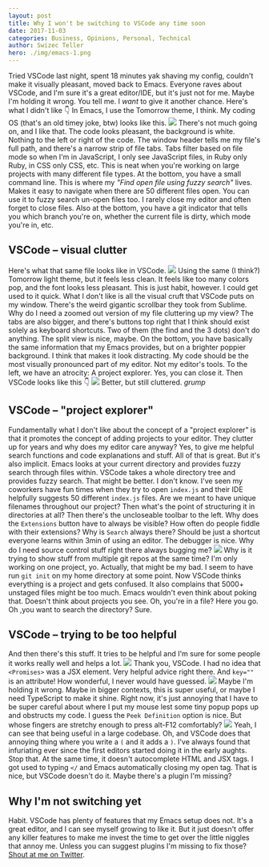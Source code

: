 ```yaml
---
layout: post
title: Why I won't be switching to VSCode any time soon
date: 2017-11-03
categories: Business, Opinions, Personal, Technical
author: Swizec Teller
hero: ./img/emacs-1.png
---
```


Tried VSCode last night, spent 18 minutes yak shaving my config, couldn't make it visually pleasant, moved back to Emacs. Everyone raves about VSCode, and I'm sure it's a great editor/IDE, but it's just not for me. Maybe I'm holding it wrong. You tell me. I _want_ to give it another chance. Here's what I didn't like 👇 In Emacs, I use the Tomorrow theme, I think. My coding OS (that's an old timey joke, btw) looks like this. ![](./img/emacs-1.png) There's not much going on, and I like that. The code looks pleasant, the background is white. Nothing to the left or right of the code. The window header tells me my file's full path, and there's a narrow strip of file tabs. Tabs filter based on file mode so when I'm in JavaScript, I only see JavaScript files, in Ruby only Ruby, in CSS only CSS, etc. This is neat when you're working on large projects with many different file types. At the bottom, you have a small command line. This is where my _"Find open file using fuzzy search"_ lives. Makes it easy to navigate when there are 50 different files open. You can use it to fuzzy search un-open files too. I rarely close my editor and often forget to close files. Also at the bottom, you have a git indicator that tells you which branch you're on, whether the current file is dirty, which mode you're in, etc.

## VSCode – visual clutter

Here's what that same file looks like in VSCode. ![](./img/vscode-1.png) Using the same (I think?) Tomorrow light theme, but it feels less clean. It feels like too many colors pop, and the font looks less pleasant. This is just habit, however. I could get used to it quick. What I don't like is all the visual cruft that VSCode puts on my window. There's the weird gigantic scrollbar they took from Sublime. Why do I need a zoomed out version of my file cluttering up my view? The tabs are also bigger, and there's buttons top right that I think should exist solely as keyboard shortcuts. Two of them (the find and the 3 dots) don't do anything. The split view is nice, maybe. On the bottom, you have basically the same information that my Emacs provides, but on a brighter poppier background. I think that makes it look distracting. My code should be the most visually pronounced part of my editor. Not my editor's tools. To the left, we have an atrocity: A project explorer. Yes, you can close it. Then VSCode looks like this 👇 ![](./img/vscode-2.png) Better, but still cluttered. _grump_

## VSCode – "project explorer"

Fundamentally what I don't like about the concept of a "project explorer" is that it promotes the concept of adding projects to your editor. They clutter up for years and why does my editor care anyway? Yes, to give me helpful search functions and code explanations and stuff. All of that is great. But it's also implicit. Emacs looks at your current directory and provides fuzzy search through files within. VSCode takes a whole directory tree and provides fuzzy search. That might be better. I don't know. I've seen my coworkers have fun times when they try to open `index.js` and their IDE helpfully suggests 50 different `index.js` files. Are we meant to have unique filenames throughout our project? Then what's the point of structuring it in directories at all? Then there's the uncloseable toolbar to the left. Why does the `Extensions` button have to always be visible? How often do people fiddle with their extensions? Why is `Search` always there? Should be just a shortcut everyone learns within 3min of using an editor. The debugger is nice. Why do I need source control stuff right there always bugging me? ![](./img/vscode-3.png) Why is it trying to show stuff from multiple git repos at the same time? I'm only working on one project, yo. Actually, that might be my bad. I seem to have run `git init` on my home directory at some point. Now VSCode thinks everything is a project and gets confused. It also complains that 5000+ unstaged files might be too much. Emacs wouldn't even think about poking that. Doesn't think about projects you see. Oh, you're in a file? Here you go. Oh ,you want to search the directory? Sure.

## VSCode – trying to be too helpful

And then there's this stuff. It tries to be helpful and I'm sure for some people it works really well and helps a lot. ![](./img/vscode-4.png) Thank you, VSCode. I had no idea that `<Promises>` was a JSX element. Very helpful advice right there. And `key=""` is an attribute! How wonderful, I never would have guessed. ![](./img/vscode-5.png) Maybe I'm holding it wrong. Maybe in bigger contexts, this is super useful, or maybe I need TypeScript to make it shine. Right now, it's just annoying that I have to be super careful about where I put my mouse lest some tiny popup pops up and obstructs my code. I guess the `Peek Definition` option is nice. But whose fingers are stretchy enough to press alt-F12 comfortably? ![](./img/vscode-6.png) Yeah, I can see that being useful in a large codebase. Oh, and VSCode does that annoying thing where you write a `(` and it adds a `)`. I've always found that infuriating ever since the first editors started doing it in the early aughts. Stop that. At the same time, it doesn't autocomplete HTML and JSX tags. I got used to typing `</` and Emacs automatically closing my open tag. That is nice, but VSCode doesn't do it. Maybe there's a plugin I'm missing?

## Why I'm not switching yet

Habit. VSCode has plenty of features that my Emacs setup does not. It's a great editor, and I can see myself growing to like it. But it just doesn't offer any killer features to make me invest the time to get over the little niggles that annoy me. Unless you can suggest plugins I'm missing to fix those? [Shout at me on Twitter](<http://twitter.com/home?status=.@swizec's%20VSCode%20opinion%20is%20dumb%20because:  https://swizec.com/blog/wont-be-switching-vscode/swizec/7898>).
